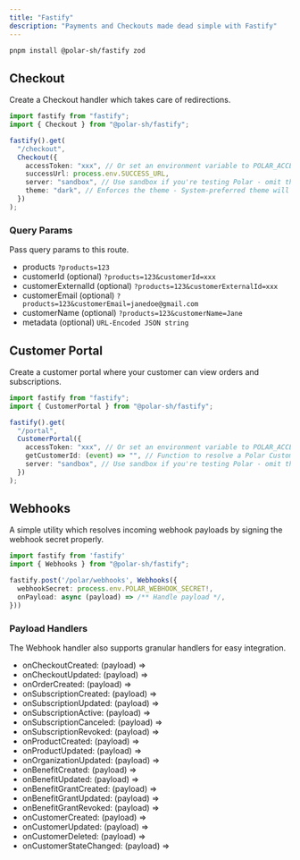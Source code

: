 ```yaml
---
title: "Fastify"
description: "Payments and Checkouts made dead simple with Fastify"
---
```


```bash
pnpm install @polar-sh/fastify zod
```

## Checkout

Create a Checkout handler which takes care of redirections.

```typescript
import fastify from "fastify";
import { Checkout } from "@polar-sh/fastify";

fastify().get(
  "/checkout",
  Checkout({
    accessToken: "xxx", // Or set an environment variable to POLAR_ACCESS_TOKEN
    successUrl: process.env.SUCCESS_URL,
    server: "sandbox", // Use sandbox if you're testing Polar - omit the parameter or pass 'production' otherwise
    theme: "dark", // Enforces the theme - System-preferred theme will be set if left omitted
  })
);
```

### Query Params

Pass query params to this route.

- products `?products=123`
- customerId (optional) `?products=123&customerId=xxx`
- customerExternalId (optional) `?products=123&customerExternalId=xxx`
- customerEmail (optional) `?products=123&customerEmail=janedoe@gmail.com`
- customerName (optional) `?products=123&customerName=Jane`
- metadata (optional) `URL-Encoded JSON string`

## Customer Portal

Create a customer portal where your customer can view orders and subscriptions.

```typescript
import fastify from "fastify";
import { CustomerPortal } from "@polar-sh/fastify";

fastify().get(
  "/portal",
  CustomerPortal({
    accessToken: "xxx", // Or set an environment variable to POLAR_ACCESS_TOKEN
    getCustomerId: (event) => "", // Function to resolve a Polar Customer ID
    server: "sandbox", // Use sandbox if you're testing Polar - omit the parameter or pass 'production' otherwise
  })
);
```

## Webhooks

A simple utility which resolves incoming webhook payloads by signing the webhook secret properly.

```typescript
import fastify from 'fastify'
import { Webhooks } from "@polar-sh/fastify";

fastify.post('/polar/webhooks', Webhooks({
  webhookSecret: process.env.POLAR_WEBHOOK_SECRET!,
  onPayload: async (payload) => /** Handle payload */,
}))
```

### Payload Handlers

The Webhook handler also supports granular handlers for easy integration.

- onCheckoutCreated: (payload) =>
- onCheckoutUpdated: (payload) =>
- onOrderCreated: (payload) =>
- onSubscriptionCreated: (payload) =>
- onSubscriptionUpdated: (payload) =>
- onSubscriptionActive: (payload) =>
- onSubscriptionCanceled: (payload) =>
- onSubscriptionRevoked: (payload) =>
- onProductCreated: (payload) =>
- onProductUpdated: (payload) =>
- onOrganizationUpdated: (payload) =>
- onBenefitCreated: (payload) =>
- onBenefitUpdated: (payload) =>
- onBenefitGrantCreated: (payload) =>
- onBenefitGrantUpdated: (payload) =>
- onBenefitGrantRevoked: (payload) =>
- onCustomerCreated: (payload) =>
- onCustomerUpdated: (payload) =>
- onCustomerDeleted: (payload) =>
- onCustomerStateChanged: (payload) =>
